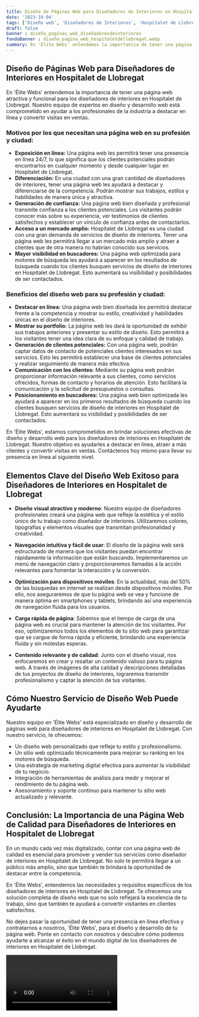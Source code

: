 ```yaml
---
title: Diseño de Páginas Web para Diseñadores de Interiores en Hospitalet de Llobregat
date: '2023-10-04'
tags: ['Diseño web', 'Diseñadores de Interiores', 'Hospitalet de Llobregat']
draft: false
banner : diseño_paginas_web_diseñadoresdeinteriores
fondoBanner : diseño_pagina_web_hospitaletdellobregat.webp
summary: En 'Élite Webs' entendemos la importancia de tener una página web atractiva y funcional para los diseñadores de interiores en Hospitalet de Llobregat. Nuestro equipo de expertos en diseño y desarrollo web está comprometido en ayudar a los profesionales de la industria a destacar en línea y convertir visitas en ventas.
---
```


## Diseño de Páginas Web para Diseñadores de Interiores en Hospitalet de Llobregat

En 'Élite Webs' entendemos la importancia de tener una página web atractiva y funcional para los diseñadores de interiores en Hospitalet de Llobregat. Nuestro equipo de expertos en diseño y desarrollo web está comprometido en ayudar a los profesionales de la industria a destacar en línea y convertir visitas en ventas.

### Motivos por los que necesitan una página web en su profesión y ciudad:

- **Exposición en línea:** Una página web les permitirá tener una presencia en línea 24/7, lo que significa que los clientes potenciales podrán encontrarlos en cualquier momento y desde cualquier lugar en Hospitalet de Llobregat.
- **Diferenciación:** En una ciudad con una gran cantidad de diseñadores de interiores, tener una página web les ayudará a destacar y diferenciarse de la competencia. Podrán mostrar sus trabajos, estilos y habilidades de manera única y atractiva.
- **Generación de confianza:** Una página web bien diseñada y profesional transmite confianza a los clientes potenciales. Los visitantes podrán conocer más sobre su experiencia, ver testimonios de clientes satisfechos y establecer un vínculo de confianza antes de contactarlos.
- **Acceso a un mercado amplio:** Hospitalet de Llobregat es una ciudad con una gran demanda de servicios de diseño de interiores. Tener una página web les permitirá llegar a un mercado más amplio y atraer a clientes que de otra manera no habrían conocido sus servicios.
- **Mayor visibilidad en buscadores:** Una página web optimizada para motores de búsqueda les ayudará a aparecer en los resultados de búsqueda cuando los clientes busquen servicios de diseño de interiores en Hospitalet de Llobregat. Esto aumentará su visibilidad y posibilidades de ser contactados.

### Beneficios del diseño web para su profesión y ciudad:

- **Destacar en línea:** Una página web bien diseñada les permitirá destacar frente a la competencia y mostrar su estilo, creatividad y habilidades únicas en el diseño de interiores.
- **Mostrar su portfolio:** La página web les dará la oportunidad de exhibir sus trabajos anteriores y presentar su estilo de diseño. Esto permitirá a los visitantes tener una idea clara de su enfoque y calidad de trabajo.
- **Generación de clientes potenciales:** Con una página web, podrán captar datos de contacto de potenciales clientes interesados en sus servicios. Esto les permitirá establecer una base de clientes potenciales y realizar seguimiento de manera más efectiva.
- **Comunicación con los clientes:** Mediante su página web podrán proporcionar información relevante a sus clientes, como servicios ofrecidos, formas de contacto y horarios de atención. Esto facilitará la comunicación y la solicitud de presupuestos o consultas.
- **Posicionamiento en buscadores:** Una página web bien optimizada les ayudará a aparecer en los primeros resultados de búsqueda cuando los clientes busquen servicios de diseño de interiores en Hospitalet de Llobregat. Esto aumentará su visibilidad y posibilidades de ser contactados.

En 'Élite Webs', estamos comprometidos en brindar soluciones efectivas de diseño y desarrollo web para los diseñadores de interiores en Hospitalet de Llobregat. Nuestro objetivo es ayudarles a destacar en línea, atraer a más clientes y convertir visitas en ventas. Contáctenos hoy mismo para llevar su presencia en línea al siguiente nivel.

<GifSeo />

<Cta />

## Elementos Clave del Diseño Web Exitoso para Diseñadores de Interiores en Hospitalet de Llobregat

- **Diseño visual atractivo y moderno**: Nuestro equipo de diseñadores profesionales creará una página web que refleje la estética y el estilo único de tu trabajo como diseñador de interiores. Utilizaremos colores, tipografías y elementos visuales que transmitan profesionalidad y creatividad.

- **Navegación intuitiva y fácil de usar**: El diseño de la página web será estructurado de manera que los visitantes puedan encontrar rápidamente la información que están buscando. Implementaremos un menú de navegación claro y proporcionaremos llamadas a la acción relevantes para fomentar la interacción y la conversión.

- **Optimización para dispositivos móviles**: En la actualidad, más del 50% de las búsquedas en internet se realizan desde dispositivos móviles. Por ello, nos aseguraremos de que tu página web se vea y funcione de manera óptima en smartphones y tablets, brindando así una experiencia de navegación fluida para los usuarios.

- **Carga rápida de página**: Sabemos que el tiempo de carga de una página web es crucial para mantener la atención de los visitantes. Por eso, optimizaremos todos los elementos de tu sitio web para garantizar que se cargue de forma rápida y eficiente, brindando una experiencia fluida y sin molestas esperas.

- **Contenido relevante y de calidad**: Junto con el diseño visual, nos enfocaremos en crear y resaltar un contenido valioso para tu página web. A través de imágenes de alta calidad y descripciones detalladas de tus proyectos de diseño de interiores, lograremos transmitir profesionalismo y captar la atención de tus visitantes.

## Cómo Nuestro Servicio de Diseño Web Puede Ayudarte

Nuestro equipo en 'Élite Webs' está especializado en diseño y desarrollo de páginas web para diseñadores de interiores en Hospitalet de Llobregat. Con nuestro servicio, te ofrecemos:

- Un diseño web personalizado que refleje tu estilo y profesionalismo.
- Un sitio web optimizado técnicamente para mejorar su ranking en los motores de búsqueda.
- Una estrategia de marketing digital efectiva para aumentar la visibilidad de tu negocio.
- Integración de herramientas de análisis para medir y mejorar el rendimiento de tu página web.
- Asesoramiento y soporte continuo para mantener tu sitio web actualizado y relevante.

## Conclusión: La Importancia de una Página Web de Calidad para Diseñadores de Interiores en Hospitalet de Llobregat

En un mundo cada vez más digitalizado, contar con una página web de calidad es esencial para promover y vender tus servicios como diseñador de interiores en Hospitalet de Llobregat. No solo te permitirá llegar a un público más amplio, sino que también te brindará la oportunidad de destacar entre la competencia.

En 'Élite Webs', entendemos las necesidades y requisitos específicos de los diseñadores de interiores en Hospitalet de Llobregat. Te ofrecemos una solución completa de diseño web que no solo reflejará la excelencia de tu trabajo, sino que también te ayudará a convertir visitantes en clientes satisfechos.

No dejes pasar la oportunidad de tener una presencia en línea efectiva y contratarnos a nosotros, 'Élite Webs', para el diseño y desarrollo de tu página web. Ponte en contacto con nosotros y descubre cómo podemos ayudarte a alcanzar el éxito en el mundo digital de los diseñadores de interiores en Hospitalet de Llobregat.

<Video />

<CtaBot job='Diseñadores de Interiores' city='Hospitalet de Llobregat'/>

<Gmaps query='Hospitalet de Llobregat+españa+maps' />